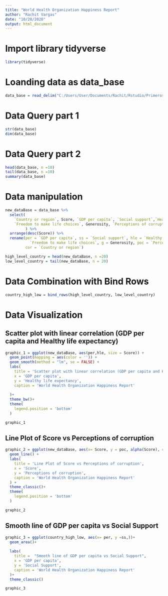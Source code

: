 ---
title: "World Health Organization Happiness Report"
author: "Rachit Vargas"
date: "10/28/2020"
output: html_document
---

# Import library tidyverse
```{r}
library(tidyverse)
```


# Loanding data as data_base
```{r}
data_base = read_delim("C:/Users/User/Documents/Rachit/Rstudio/Primeros pasos/R for Data Science/ProyectoFinal/2019.csv", delim = ",")
```

# Data Query part 1
```{r}
str(data_base)
dim(data_base)
```
# Data Query part 2
```{r}
head(data_base, n =10)
tail(data_base, n =10)
summary(data_base)
```


# Data manipulation 
```{r}
new_dataBase = data_base %>% 
  select(
    `Country or region`, Score, `GDP per capita`, `Social support`,`Healthy life expectancy`,
    `Freedom to make life choices`, Generosity, `Perceptions of corruption`
         ) %>% 
  arrange(desc(Score)) %>% 
  rename(per = `GDP per capita`, ss = `Social support`, hle = `Healthy life expectancy`, ftmlc = 
           `Freedom to make life choices`, g = Generosity, poc = `Perceptions of corruption`,
         cor = `Country or region`)

high_level_country = head(new_dataBase, n =20)
low_level_country = tail(new_dataBase, n = 20)

```


# Data Combination with Bind Rows
```{r}

country_high_low = bind_rows(high_level_country, low_level_country)

```


# Data Visualization
## Scatter plot with linear correlation (GDP per capita and Healthy life expectancy)
```{r}

graphic_1 = ggplot(new_dataBase, aes(per,hle, size = Score)) +
  geom_point(mapping = aes(color = '')) +
  geom_smooth(method = "lm", se = FALSE) +
  labs(
    title = 'Scatter plot with linear correlation (GDP per capita and Healthy life expectancy)',
    x = 'GDP per capita',
    y = 'Healthy life expectancy',
    caption = 'World Health Organization Happiness Report'
    
  )+
  theme_bw()+
  theme(
    legend.position = 'bottom'
  )

graphic_1

```

## Line Plot of Score vs Perceptions of corruption
```{r}


graphic_2 = ggplot(new_dataBase, aes(x= Score, y = poc, alpha(Score), color = 'blue', fill = 'clarity')) +
  geom_line() +
  labs(
    title = 'Line Plot of Score vs Perceptions of corruption',
    x = 'Score',
    y = 'Perceptions of corruption',
    caption = 'World Health Organization Happiness Report'
  ) +
  theme_classic()+
  theme(
    legend.position = 'bottom'
  )

graphic_2


```

## Smooth line of GDP per capita vs Social Support
```{r}

graphic_3 = ggplot(country_high_low, aes(x= per, y =ss,))+
  geom_area()+
  
  labs(
    title =  "Smooth line of GDP per capita vs Social Support",
    x = 'GDP per capita',
    y = 'Social Support',
    caption = 'World Health Organization Happiness Report'
  )+
  theme_classic()

graphic_3

```

